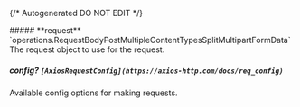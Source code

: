 {/* Autogenerated DO NOT EDIT  */}

<Collapsible>
    ##### **request** `operations.RequestBodyPostMultipleContentTypesSplitMultipartFormData`
    The request object to use for the request.
    <Collapsible.Break/>
    <RequestBodyPostMultipleContentTypesSplitMultipartFormData/>
</Collapsible>

##### **config?** `[AxiosRequestConfig](https://axios-http.com/docs/req_config)`
Available config options for making requests.

